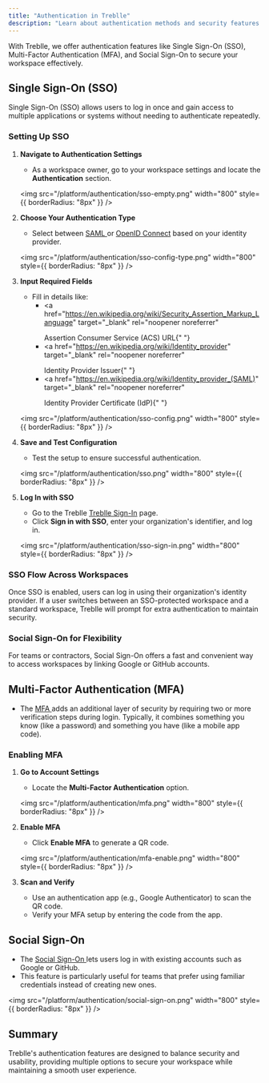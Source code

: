 ```yaml
---
title: "Authentication in Treblle"
description: "Learn about authentication methods and security features in Treblle"
---
```


With Treblle, we offer authentication features like Single Sign-On (SSO), Multi-Factor Authentication (MFA), and Social Sign-On to secure your workspace effectively.

## Single Sign-On (SSO)

Single Sign-On (SSO) allows users to log in once and gain access to multiple applications or systems without needing to authenticate repeatedly.

### Setting Up SSO

1. **Navigate to Authentication Settings**

   - As a workspace owner, go to your workspace settings and locate the **Authentication** section.

   <img
     src="/platform/authentication/sso-empty.png"
     width="800"
     style={{ borderRadius: "8px" }}
   />

2. **Choose Your Authentication Type**

   - Select between <a href="https://auth0.com/blog/how-saml-authentication-works/" target="_blank" rel="noopener noreferrer"> SAML </a> or <a href="https://openid.net/developers/how-connect-works/" target="_blank" rel="noopener noreferrer"> OpenID Connect</a> based on your identity provider.

   <img
     src="/platform/authentication/sso-config-type.png"
     width="800"
     style={{ borderRadius: "8px" }}
   />

3. **Input Required Fields**

   - Fill in details like:
     - <a
         href="https://en.wikipedia.org/wiki/Security_Assertion_Markup_Language"
         target="_blank"
         rel="noopener noreferrer"
       >
         Assertion Consumer Service (ACS) URL{" "}
       </a>
     - <a
         href="https://en.wikipedia.org/wiki/Identity_provider"
         target="_blank"
         rel="noopener noreferrer"
       >
         Identity Provider Issuer{" "}
       </a>
     - <a
         href="https://en.wikipedia.org/wiki/Identity_provider_(SAML)"
         target="_blank"
         rel="noopener noreferrer"
       >
         Identity Provider Certificate (IdP){" "}
       </a>

   <img
     src="/platform/authentication/sso-config.png"
     width="800"
     style={{ borderRadius: "8px" }}
   />

4. **Save and Test Configuration**

   - Test the setup to ensure successful authentication.

   <img
     src="/platform/authentication/sso.png"
     width="800"
     style={{ borderRadius: "8px" }}
   />

5. **Log In with SSO**

   - Go to the Treblle <a href="https://identity.treblle.com/login" target="_blank" rel="noopener noreferrer">Treblle Sign-In</a> page.
   - Click **Sign in with SSO**, enter your organization's identifier, and log in.

   <img
     src="/platform/authentication/sso-sign-in.png"
     width="800"
     style={{ borderRadius: "8px" }}
   />

### SSO Flow Across Workspaces

Once SSO is enabled, users can log in using their organization's identity provider. If a user switches between an SSO-protected workspace and a standard workspace, Treblle will prompt for extra authentication to maintain security.

### Social Sign-On for Flexibility

For teams or contractors, Social Sign-On offers a fast and convenient way to access workspaces by linking Google or GitHub accounts.

## Multi-Factor Authentication (MFA)

- The <a href="https://en.wikipedia.org/wiki/Multi-factor_authentication" target="_blank" rel="noopener noreferrer"> MFA </a> adds an additional layer of security by requiring two or more verification steps during login. Typically, it combines something you know (like a password) and something you have (like a mobile app code).

### Enabling MFA

1. **Go to Account Settings**

   - Locate the **Multi-Factor Authentication** option.

   <img
     src="/platform/authentication/mfa.png"
     width="800"
     style={{ borderRadius: "8px" }}
   />

2. **Enable MFA**

   - Click **Enable MFA** to generate a QR code.

   <img
     src="/platform/authentication/mfa-enable.png"
     width="800"
     style={{ borderRadius: "8px" }}
   />

3. **Scan and Verify**
   - Use an authentication app (e.g., Google Authenticator) to scan the QR code.
   - Verify your MFA setup by entering the code from the app.

## Social Sign-On

- The <a href="https://en.wikipedia.org/wiki/Social_login" target="_blank" rel="noopener noreferrer"> Social Sign-On </a> lets users log in with existing accounts such as Google or GitHub.
- This feature is particularly useful for teams that prefer using familiar credentials instead of creating new ones.

<img
  src="/platform/authentication/social-sign-on.png"
  width="800"
  style={{ borderRadius: "8px" }}
/>

## Summary

Treblle's authentication features are designed to balance security and usability, providing multiple options to secure your workspace while maintaining a smooth user experience.
